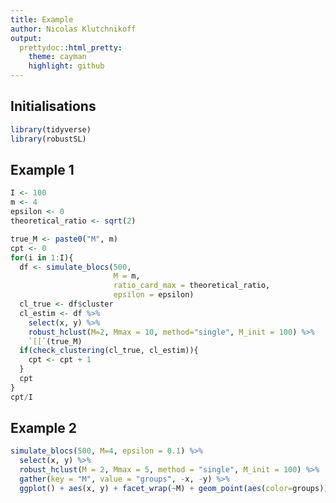 ```yaml
---
title: Example
author: Nicolas Klutchnikoff
output: 
  prettydoc::html_pretty:
    theme: cayman
    highlight: github
---
```


## Initialisations

```r
library(tidyverse)
library(robustSL)
```

## Example 1

```r
I <- 100
m <- 4
epsilon <- 0
theoretical_ratio <- sqrt(2)

true_M <- paste0("M", m)
cpt <- 0
for(i in 1:I){
  df <- simulate_blocs(500, 
                       M = m, 
                       ratio_card_max = theoretical_ratio,
                       epsilon = epsilon)
  cl_true <- df$cluster
  cl_estim <- df %>%
    select(x, y) %>%
    robust_hclust(M=2, Mmax = 10, method="single", M_init = 100) %>% 
    `[[`(true_M)
  if(check_clustering(cl_true, cl_estim)){
    cpt <- cpt + 1
  }
  cpt
}
cpt/I
```
## Example 2

```r
simulate_blocs(500, M=4, epsilon = 0.1) %>%
  select(x, y) %>%
  robust_hclust(M = 2, Mmax = 5, method = "single", M_init = 100) %>%
  gather(key = "M", value = "groups", -x, -y) %>% 
  ggplot() + aes(x, y) + facet_wrap(~M) + geom_point(aes(color=groups))
```

